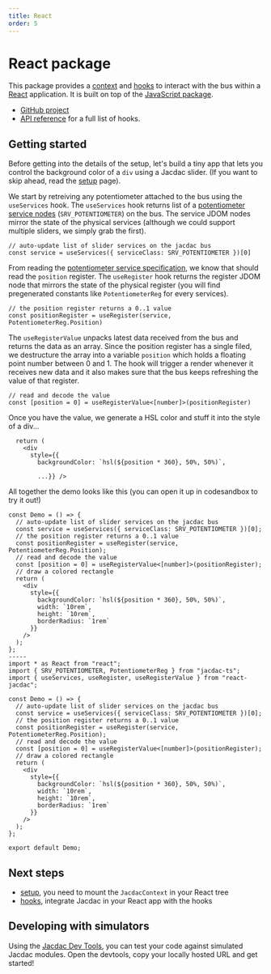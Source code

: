 ```yaml
---
title: React
order: 5
---
```


# React package

This package provides a [context](/clients/javascript/react/setup/) and [hooks](/clients/javascript/react/hooks/) to interact with the bus within a [React](https://reactjs.org/) application.
It is built on top of the [JavaScript package](/clients/javascript).

-   [GitHub project](https://github.com/jacdac/react-jacdac)
-   [API reference](https://microsoft.github.io/react-jacdac/) for a full list of hooks.

## Getting started

Before getting into the details of the setup, let's build a tiny app that lets you control the
background color of a `div` using a Jacdac slider. (If you want to skip ahead, read the [setup](/clients/javascript/react/setup) page).

We start by retreiving any potentiometer attached to the bus using the `useServices` hook.
The `useServices` hook returns list of a [potentiometer service nodes](/services/potentiometer/) (`SRV_POTENTIOMETER`) on the bus.
The service JDOM nodes mirror the state of the physical services (although we could support multiple sliders, we simply grab the first).

```tsx
// auto-update list of slider services on the jacdac bus
const service = useServices({ serviceClass: SRV_POTENTIOMETER })[0]
```

From reading the [potentiometer service specification](/services/potentiometer), we know that should read the `position` register.
The `useRegister` hook returns the register JDOM node that mirrors the state of the physical register
(you will find pregenerated constants like `PotentiometerReg` for every services).

```tsx
// the position register returns a 0..1 value
const positionRegister = useRegister(service, PotentiometerReg.Position)
```

The `useRegisterValue` unpacks latest data received from the bus and returns the data as an array.
Since the position register has a single filed, we destructure the array into a variable `position`
which holds a floating point number between 0 and 1.
The hook will trigger a render whenever it receives new data
and it also makes sure that the bus keeps refreshing the value of that register.

```tsx
// read and decode the value
const [position = 0] = useRegisterValue<[number]>(positionRegister)
```

Once you have the value, we generate a HSL color and stuff it into the style of a div...

```tsx
  return (
    <div
      style={{
        backgroundColor: `hsl(${position * 360}, 50%, 50%)`,

        ...}} />
```

All together the demo looks like this (you can open it up in codesandbox to try it out!)

```tsx
const Demo = () => {
  // auto-update list of slider services on the jacdac bus
  const service = useServices({ serviceClass: SRV_POTENTIOMETER })[0];
  // the position register returns a 0..1 value
  const positionRegister = useRegister(service, PotentiometerReg.Position);
  // read and decode the value
  const [position = 0] = useRegisterValue<[number]>(positionRegister);
  // draw a colored rectangle
  return (
    <div
      style={{
        backgroundColor: `hsl(${position * 360}, 50%, 50%)`,
        width: `10rem`,
        height: `10rem`,
        borderRadius: `1rem`
      }}
    />
  );
};
-----
import * as React from "react";
import { SRV_POTENTIOMETER, PotentiometerReg } from "jacdac-ts";
import { useServices, useRegister, useRegisterValue } from "react-jacdac";

const Demo = () => {
  // auto-update list of slider services on the jacdac bus
  const service = useServices({ serviceClass: SRV_POTENTIOMETER })[0];
  // the position register returns a 0..1 value
  const positionRegister = useRegister(service, PotentiometerReg.Position);
  // read and decode the value
  const [position = 0] = useRegisterValue<[number]>(positionRegister);
  // draw a colored rectangle
  return (
    <div
      style={{
        backgroundColor: `hsl(${position * 360}, 50%, 50%)`,
        width: `10rem`,
        height: `10rem`,
        borderRadius: `1rem`
      }}
    />
  );
};

export default Demo;
```

## Next steps

-   [setup](/clients/javascript/react/setup/), you need to mount the `JacdacContext` in your React tree
-   [hooks](/clients/javascript/react/hooks/), integrate Jacdac in your React app with the hooks

## Developing with simulators

Using the [Jacdac Dev Tools](/clients/javascript/devtools), you can test your code against simulated Jacdac modules. Open the devtools, copy your locally hosted URL and get started!
